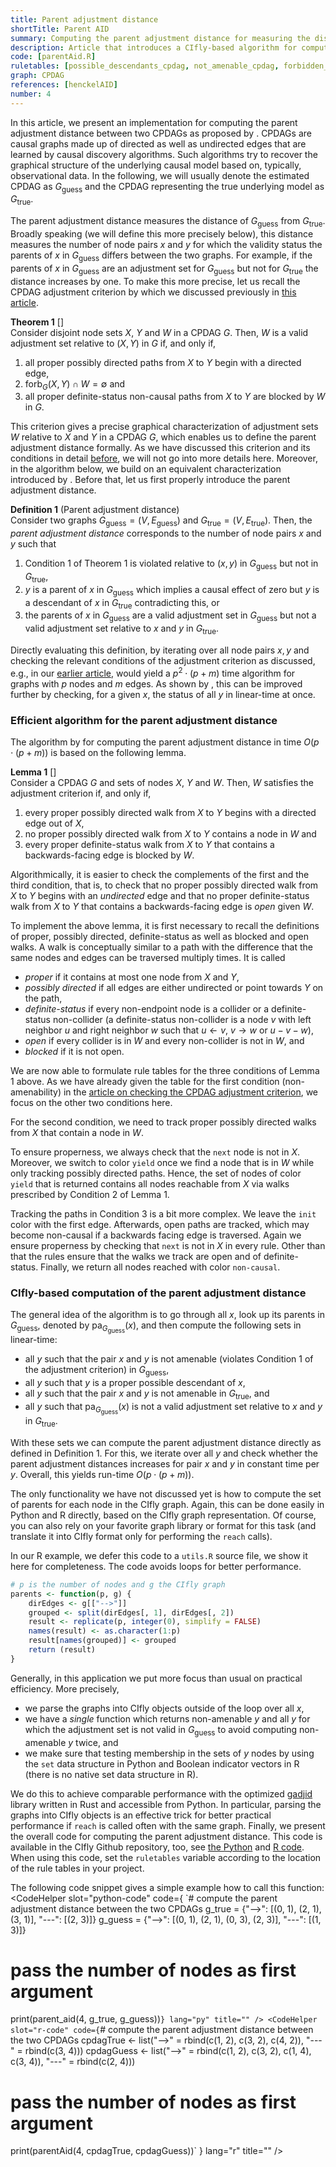 ```yaml
---
title: Parent adjustment distance
shortTitle: Parent AID
summary: Computing the parent adjustment distance for measuring the distance between two CPDAGs. 
description: Article that introduces a CIfly-based algorithm for computing the parent adjustment distance between two CPDAGs.
code: [parentAid.R]
ruletables: [possible_descendants_cpdag, not_amenable_cpdag, forbidden_path_connected_cpdag, non_causal_connected_cpdag]
graph: CPDAG
references: [henckelAID]
number: 4
---
```



In this article, we present an implementation for computing the parent adjustment distance between two CPDAGs as proposed by <Reference id="henckelAID" format="author(year)"/>. CPDAGs are causal graphs made up of directed as well as undirected edges that are learned by causal discovery algorithms. Such algorithms try to recover the graphical structure of the underlying causal model based on, typically, observational data. In the following, we will usually denote the estimated CPDAG as $G_{\text{guess}}$ and the CPDAG representing the true underlying model as $G_{\text{true}}$. 

The parent adjustment distance measures the distance of $G_{\text{guess}}$ from $G_{\text{true}}$. Broadly speaking (we will define this more precisely below), this distance measures the number of node pairs $x$ and $y$ for which the validity status the parents of $x$ in $G_{\text{guess}}$ differs between the two graphs. For example, if the parents of $x$ in $G_{\text{guess}}$ are an adjustment set for $G_{\text{guess}}$ but not for $G_{\text{true}}$ the distance increases by one. To make this more precise, let us recall the CPDAG adjustment criterion by <Reference id="perkovicComplete" format="author(year)"/> which we discussed previously in [this article](/applications/cpdag-adjustment-check/). 

**Theorem 1** [<Reference id="perkovicComplete" format="author(year)"/>]    
Consider disjoint node sets $X$, $Y$ and $W$ in a CPDAG $G$. Then, $W$ is a valid adjustment set relative to $(X, Y)$ in $G$ if, and only if,
1. all proper possibly directed paths from $X$ to $Y$ begin with a directed edge,
2. $\text{forb}_G(X, Y) \cap W = \emptyset$ and
3. all proper definite-status non-causal paths from $X$ to $Y$ are blocked by $W$ in $G$.

This criterion gives a precise graphical characterization of adjustment sets $W$ relative to $X$ and $Y$ in a CPDAG $G$, which enables us to define the parent adjustment distance formally. As we have discussed this criterion and its conditions in detail [before](/applications/cpdag-adjustment-check/), we will not go into more details here. Moreover, in the algorithm below, we build on an equivalent characterization introduced by <Reference id="henckelAID" format="author(year)"/>. Before that, let us first properly introduce the parent adjustment distance.

**Definition 1** (Parent adjustment distance)    
Consider two graphs $G_{\text{guess}} = (V, E_{\text{guess}})$ and $G_{\text{true}} = (V, E_{\text{true}})$. Then, the *parent adjustment distance* corresponds to the number of node pairs $x$ and $y$ such that 
1. Condition 1 of Theorem 1 is violated relative to $(x,y)$ in $G_{\text{guess}}$ but not in $G_{\text{true}}$,
2. $y$ is a parent of $x$ in $G_{\text{guess}}$ which implies a causal effect of zero but $y$ is a descendant of $x$ in $G_{\text{true}}$ contradicting this, or
3.  the parents of $x$ in $G_{\text{guess}}$ are a valid adjustment set in $G_{\text{guess}}$ but not a valid adjustment set relative to $x$ and $y$ in $G_{\text{true}}$.

Directly evaluating this definition, by iterating over all node pairs $x, y$ and checking the relevant conditions of the adjustment criterion as discussed, e.g., in our [earlier article](/applications/cpdag-adjustment-check/), would yield a $p^2 \cdot (p + m)$ time algorithm for graphs with $p$ nodes and $m$ edges. As shown by <Reference id="henckelAID" format="author(year)"/>, this can be improved further by checking, for a given $x$, the status of all $y$ in linear-time at once. 

### Efficient algorithm for the parent adjustment distance
The algorithm by <Reference id="henckelAID" format="author(year)"/> for computing the parent adjustment distance in time $O(p \cdot (p + m))$ is based on the following lemma.

**Lemma 1** [<Reference id="henckelAID" format="author(year)"/>]    
Consider a CPDAG $G$ and sets of nodes $X$, $Y$ and $W$. Then, $W$ satisfies the adjustment criterion if, and only if,

1. every proper possibly directed walk from $X$ to $Y$ begins with a directed edge out of $X$, 
2. no proper possibly directed walk from $X$ to $Y$ contains a node in $W$ and
3. every proper definite-status walk from $X$ to $Y$ that contains a backwards-facing edge is blocked by $W$. 

Algorithmically, it is easier to check the complements of the first and the third condition, that is, to check that no proper possibly directed walk from $X$ to $Y$ begins with an *undirected* edge and that no proper definite-status walk from $X$ to $Y$ that contains a backwards-facing edge is *open* given $W$. 

To implement the above lemma, it is first necessary to recall the definitions of proper, possibly directed, definite-status as well as blocked and open walks. A walk is conceptually similar to a path with the difference that the same nodes and edges can be traversed multiply times. It is called

- *proper* if it contains at most one node from $X$ and $Y$,
- *possibly directed* if all edges are either undirected or point towards $Y$ on the path,
- *definite-status* if every non-endpoint node is a
collider or a definite-status non-collider (a definite-status non-collider is a node $v$ with left neighbor $u$ and right neighbor $w$ such that $u \leftarrow v$, $v \rightarrow w$ or $u - v - w$),
- *open* if every collider is in $W$ and every non-collider is not in $W$, and
- *blocked* if it is not open.

We are now able to formulate rule tables for the three conditions of Lemma 1 above. As we have already given the table for the first condition (non-amenability) in the [article on checking the CPDAG adjustment criterion](/applications/cpdag-adjustment-check/), we focus on the other two conditions here. 

For the second condition, we need to track proper possibly directed walks from $X$ that contain a node in $W$. 

<Ruletable id="forbidden_path_connected_cpdag" withHeader={true}/>

To ensure properness, we always check that the ```next``` node is not in $X$. Moreover, we switch to color ```yield``` once we find a node that is in $W$ while only tracking possibly directed paths. Hence, the set of nodes of color ```yield``` that is returned contains all nodes reachable from $X$ via walks prescribed by Condition 2 of Lemma 1.

Tracking the paths in Condition 3 is a bit more complex. We leave the ```init``` color with the first edge. Afterwards, open paths are tracked, which may become non-causal if a backwards facing edge is traversed. Again we ensure properness by checking that ```next``` is not in $X$ in every rule. Other than that the rules ensure that the walks we track are open and of definite-status. Finally, we return all nodes reached with color ```non-causal```. 

<Ruletable id="non_causal_connected_cpdag" withHeader={true}/>

### CIfly-based computation of the parent adjustment distance
The general idea of the algorithm is to go through all $x$, look up its parents in $G_{\text{guess}}$, denoted by $\text{pa}_{G_{\text{guess}}}(x)$, and then compute the following sets in linear-time:

- all $y$ such that the pair $x$ and $y$ is not amenable (violates Condition 1 of the adjustment criterion) in $G_{\text{guess}}$,
- all $y$ such that $y$ is a proper possible descendant of $x$,
- all $y$ such that the pair $x$ and $y$ is not amenable in $G_{\text{true}}$, and
- all $y$ such that $\text{pa}_{G_{\text{guess}}}(x)$ is not a valid adjustment set relative to $x$ and $y$ in $G_{\text{true}}$. 

With these sets we can compute the parent adjustment distance directly as defined in Definition 1. For this, we iterate over all $y$ and check whether the parent adjustment distances increases for pair $x$ and $y$ in constant time per $y$. Overall, this yields run-time $O(p \cdot (p + m))$. 

The only functionality we have not discussed yet is how to compute the set of parents for each node in the CIfly graph. Again, this can be done easily in Python and R directly, based on the CIfly graph representation. Of course, you can also rely on your favorite graph library or format for this task (and translate it into CIfly format only for performing the ```reach``` calls). 

In our R example, we defer this code to a ```utils.R``` source file, we show it here for completeness. The code avoids loops for better performance. 

```r
# p is the number of nodes and g the CIfly graph
parents <- function(p, g) {
	dirEdges <- g[["-->"]]
	grouped <- split(dirEdges[, 1], dirEdges[, 2])
	result <- replicate(p, integer(0), simplify = FALSE)
	names(result) <- as.character(1:p)
	result[names(grouped)] <- grouped
	return (result)
}
```

Generally, in this application we put more focus than usual on practical efficiency. More precisely,

- we parse the graphs into CIfly objects outside of the loop over all $x$,
- we have a *single* function which returns non-amenable $y$ and all $y$ for which the adjustment set is not valid in $G_{\text{guess}}$ to avoid computing non-amenable $y$ twice, and
- we make sure that testing membership in the sets of $y$ nodes by using the ```set``` data structure in Python and Boolean indicator vectors in R (there is no native set data structure in R).

We do this to achieve comparable performance with the optimized [gadjid](https://github.com/CausalDisco/gadjid) library written in Rust and accessible from Python. In particular, parsing the graphs into CIfly objects is an effective trick for better practical performance if ```reach``` is called often with the same graph. Finally, we present the overall code for computing the parent adjustment distance. This code is available in the CIfly Github repository, too, see [the Python](https://github.com/mwien/CIfly/blob/main/examples/ciflypy-examples/ciflypy_examples/parent_aid.py) and [R code](https://github.com/mwien/CIfly/blob/main/examples/ciflyr-examples/R/parentAid.R). When using this code, set the ```ruletables``` variable according to the location of the rule tables in your project.

<CodeSwitcher>
	<ExampleCode slot="python-code" id="parent_aid.py"/>
	<ExampleCode slot="r-code" id="parentAid.R"/>
</CodeSwitcher>

The following code snippet gives a simple example how to call this function:
<CodeSwitcher>
<CodeHelper slot="python-code" code={
`# compute the parent adjustment distance between the two CPDAGs
g_true = {"-->": [(0, 1), (2, 1), (3, 1)], "---": [(2, 3)]}
g_guess = {"-->": [(0, 1), (2, 1), (0, 3), (2, 3)], "---": [(1, 3)]}

# pass the number of nodes as first argument
print(parent_aid(4, g_true, g_guess))`
} lang="py" title="" />
<CodeHelper slot="r-code" code={
`# compute the parent adjustment distance between the two CPDAGs
cpdagTrue <- list("-->" = rbind(c(1, 2), c(3, 2), c(4, 2)), "---" = rbind(c(3, 4)))
cpdagGuess <- list("-->" = rbind(c(1, 2), c(3, 2), c(1, 4), c(3, 4)), "---" = rbind(c(2, 4)))

# pass the number of nodes as first argument
print(parentAid(4, cpdagTrue, cpdagGuess))`
} lang="r" title="" />
</CodeSwitcher>

